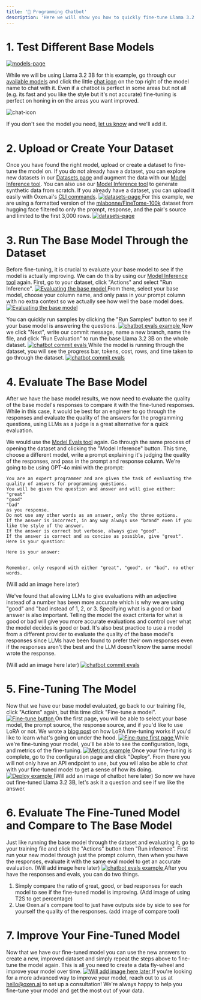 ```yaml
---
title: '💬 Programming Chatbot'
description: 'Here we will show you how to quickly fine-tune Llama 3.2 (3B) to answer programming questions on a training dataset of 3,000 examples.'
---
```


# 1. Test Different Base Models
<a href="https://www.oxen.ai/ai/models" target="_blank">
  <img 
    src="/images/models-page.png" 
    alt="models-page"
    noZoom 
  />
</a>

While we will be using Llama 3.2 3B for this example, go through our [available models](https://www.oxen.ai/ai/models) and click the little [chat icon](/features/chat) on the top right of the model name to chat with it.
Even if a chatbot is perfect in some areas but not all (e.g. its fast and you like the style but it's not accurate) fine-tuning is perfect on honing in on the areas you want improved.

![chat-icon](/images/what-is-a-bool.png)

If you don't see the model you need, [let us know](https://www.discord.gg/s3tBEn7Ptg) and we'll add it.

# 2. Upload or Create Your Dataset
Once you have found the right model, upload or create a dataset to fine-tune the model on.
If you do not already have a dataset, you can explore new datasets in our [Datasets page](https://www.oxen.ai/explore) and augment the data with our [Model Inference tool](/features/models).
You can also use our [Model Inference tool](/features/models) to generate synthetic data from scratch. If you already have a dataset, you can upload it easily with Oxen.ai's [CLI commands](/getting-started/cli).
<a href="https://www.oxen.ai/explore" target="_blank">
  <img 
    src="/images/datasets-page.png" 
    alt="datasets-page"
    noZoom 
  />
</a>
For this example, we are using a formatted version of the [mlabonne/FineTome-100k](https://www.oxen.ai/mathi/mlabonne-FineTome-100k) dataset from hugging face filtered to only the prompt, response, and the pair's source and limited to the first 3,000 rows.
<a href="https://www.oxen.ai/mathi/mlabonne-FineTome-100k" target="_blank">
  <img 
    src="/images/FineTome-100k.png" 
    alt="datasets-page"
    noZoom 
  />
</a>

# 3. Run The Base Model Through the Dataset
Before fine-tuning, it is crucial to evaluate your base model to see if the model is actually improving.
We can do this by using our [Model Inference tool](/features/models) again.
First, go to your dataset, click "Actions" and select "Run Inference".
<a href="https://www.oxen.ai/mathi/mlabonne-FineTome-100k/file/main/train.jsonl" target="_blank">
  <img 
    src="/images/run-inference-example.png" 
    alt="Evaluating the base model "
    noZoom 
  />
</a>
From there, select your base model, choose your column name, and only pass in your prompt column with no extra context so we actually see how well the base model does.
<a href="https://www.oxen.ai/mathi/mlabonne-FineTome-100k/file/main/train.jsonl" target="_blank">
  <img 
    src="/images/base-llama-3.2-3b-example.png" 
    alt="Evaluating the base model "
    noZoom 
  />
</a>

You can quickly run samples by clicking the "Run Samples" button to see if your base model is answering the questions. 
<a href="https://www.oxen.ai/mathi/mlabonne-FineTome-100k/file/main/train.jsonl" target="_blank">
  <img 
    src="/images/chatbot-evals-sample.png" 
    alt="chatbot evals example"
    noZoom 
  />
</a>
Now we click "Next", write our commit message, name a new branch, name the file, and click "Run Evaluation" to run the base Llama 3.2 3B on the whole dataset.
<a href="https://www.oxen.ai/mathi/mlabonne-FineTome-100k/file/main/train.jsonl" target="_blank">
  <img 
    src="/images/chatbot-commit-evals.png" 
    alt="chatbot commit evals"
    noZoom 
  />
</a>
While the model is running through the dataset, you will see the progress bar, tokens, cost, rows, and time taken to go through the dataset.
<a href="https://www.oxen.ai/mathi/mlabonne-FineTome-100k/file/main/train.jsonl" target="_blank">
  <img 
    src="/images/rmod-running-chatbot.png" 
    alt="chatbot commit evals"
    noZoom 
  />
</a>
# 4. Evaluate The Base Model
After we have the base model results, we now need to evaluate the quality of the base model's responses to compare it with the fine-tuned responses.
While in this case, it would be best for an engineer to go through the responses and evaluate the quality of the answers for the programming questions, using LLMs as a judge is a great alternative for a quick evaluation.
>>>
We would use the [Model Evals tool](/features/models) again. Go through the same process of opening the dataset and clicking the "Model Inference" button. This time, choose a different model, write a prompt explaining it's judging the quality of the responses, and pass in the prompt and response column.
We're going to be using GPT-4o mini with the prompt:
```
You are an expert programmer and are given the task of evaluating the quality of answers for programming questions. 
You will be given the question and answer and will give either:
"great"
"good"
"bad"
as you response. 
Do not use any other words as an answer, only the three options. 
If the answer is incorrect, in any way always use "brand" even if you like the style of the answer.
If the answer is correct but verbose, always give "good".
If the answer is correct and as concise as possible, give "great".
Here is your question:

Here is your answer:


Remember, only respond with either "great", "good", or "bad", no other words.
```
(Will add an image here later)
>>>
We've found that allowing LLMs to give evaluations with an adjective instead of a number has been more accurate which is why we are using "good" and "bad instead of 1, 2, or 3.
Specifying what is a good or bad answer is also important. Telling the model the exact criteria for what is good or bad will give you more accurate evaluations and control over what the model decides is good or bad. 
It's also best practice to use a model from a different provider to evaluate the quality of the base model's responses since LLMs have been found to prefer their own responses even if the responses aren't the best and the LLM doesn't know the same model wrote the response.

(Will add an image here later)
<a href="https://www.oxen.ai/mathi/mlabonne-FineTome-100k/file/main/train.jsonl" target="_blank">
  <img 
    src="/images/ADD IMAGE HERE.png" 
    alt="chatbot commit evals"
    noZoom 
  />
</a>


# 5. Fine-Tuning The Model
Now that we have our base model evaluated, go back to our training file, click "Actions" again, but this time click "Fine-tune a model".
<a href="https://www.oxen.ai/mathi/mlabonne-FineTome-100k/file/main/train.jsonl" target="_blank">
<img 
    src="/images/Fine-Tune-button.png" 
    alt="Fine-tune button"
    noZoom 
  />
</a>
On the first page, you will be able to select your base model, the prompt source, the response source, and if you'd like to use LoRA or not. We wrote a [blog post](https://www.oxen.ai/blog/arxiv-dives-how-lora-fine-tuning-works) on how LoRA fine-tuning works if you'd like to learn what's going on under the hood.
<a href="https://www.oxen.ai/mathi/mlabonne-FineTome-100k/fine-tunes/68110b2f-2b3c-4008-9951-1790dd50d9d9" target="_blank">
<img 
    src="/images/fine-tune-first-page.png" 
    alt="Fine-tune first page"
    noZoom 
  />
</a>
While we're fine-tuning your model, you'll be able to see the configuration, logs, and metrics of the fine-tuning.
<a href="https://www.oxen.ai/mathi/mlabonne-FineTome-100k/fine-tunes/68110b2f-2b3c-4008-9951-1790dd50d9d9" target="_blank">
  <img 
    src="/images/metrics-example.png" 
    alt="Metrics example"
    noZoom 
  />
</a>
Once your fine-tuning is complete, go to the configuration page and click "Deploy". From there you will not only have an API endpoint to use, but you will also be able to chat with your fine-tuned model to get a sense of how its doing.
<a href="https://www.oxen.ai/mathi/mlabonne-FineTome-100k/fine-tunes/68110b2f-2b3c-4008-9951-1790dd50d9d9" target="_blank">
  <img 
    src="/images/deploy-example.png" 
    alt="Deploy example"
    noZoom 
  />
</a>
(Will add an image of chatbot here later)
So now we have out fine-tuned Llama 3.2 3B, let's ask it a question and see if we like the answer. 


# 6. Evaluate The Fine-Tuned Model and Compare to The Base Model
Just like running the base model through the dataset and evaluating it, go to your training file and click the "Actions" button then "Run inference". First run your new model through just the prompt column, then when you have the responses, evaluate it with the same eval model to get an accurate evaluation.
(Will add image here later)
<a href="https://www.oxen.ai/mathi/mlabonne-FineTome-100k/file/main/train.jsonl" target="_blank">
  <img 
    src="/images/ADD_IMAGE-HERE.png" 
    alt="chatbot evals example"
    noZoom 
  />
</a>
After you have the responses and evals, you can do two things.
1. Simply compare the ratio of great, good, or bad responses for each model to see if the fine-tuned model is improving.
(Add image of using T2S to get percentage)
2. Use Oxen.ai's compare tool to just have outputs side by side to see for yourself the quality of the responses. 
(add image of compare tool)

# 7. Improve Your Fine-Tuned Model
Now that we have our fine-tuned model you can use the new answers to create a new, improved dataset and simply repeat the steps above to fine-tune the model again.
This is all you need to create a data fly-wheel and improve your model over time.
<a href="https://www.oxen.ai/mathi/mlabonne-FineTome-100k/fine-tunes/68110b2f-2b3c-4008-9951-1790dd50d9d9" target="_blank">
  <img 
    src="/images/chat-example.png" 
    alt="Will add image here later"
    noZoom 
  />
</a>
If you're looking for a more advanced way to improve your model, reach out to us at [hello@oxen.ai](mailto:hello@oxen.ai) to set up a consultation! We're always happy to help you fine-tune your model and get the most out of your data.